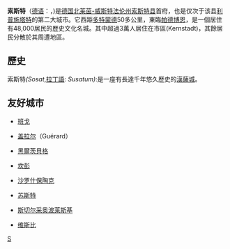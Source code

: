 {{otheruses|Soest (消歧义)|subject=[[德国|德国]][[北莱茵-威斯特法伦州|北莱茵-威斯特法伦州]]的城市|other=其他相同或相近地名}}{{Infobox Settlement
| name = 索斯特<br />Soest
| image_skyline = Soest.jpg
| imagesize = 250px
| image_caption = 
| image_flag = 
| image_shield = Soest-coa.svg
| pushpin_map = Germany
| pushpin_label_position = bottom
| subdivision_type = 国家
| subdivision_name = {{GER}}
| subdivision_type1 = [[德国行政区划|州]]
| subdivision_name1 = [[北莱茵-威斯特法伦州|北莱茵-威斯特法伦州]]
| subdivision_type2 = [[德国行政区划|县]]
| subdivision_name2 =  [[索斯特县|索斯特县]]
| elevation_m = 90
| elevation_ft = 
| area_total_km2 = 85.81
| population_as_of = 2006年
| population_total = 48578
| population_density_km2 = auto
| timezone = [[CET|CET]]
| utc_offset = +1
| timezone_DST = [[CEST|CEST]]
| utc_offset_DST = +2
| latd = 51
| latm = 34
| lats = 16
| latNS = N
| longd = 8
| longm = 6
| longs = 33
| longEW = E
| website =  
}}
'''索斯特'''（[[德语|德语]]：'''{{lang|de|Soest}}'''，{{IPA-de|zoːst|lang|De-Soest.ogg}})是[[德国|德国]][[北莱茵-威斯特法伦州|北莱茵-威斯特法伦州]][[索斯特县|索斯特县]]首府，也是仅次于该县[[利普施塔特|利普施塔特]]的第二大城市。它西距[[多特蒙德|多特蒙德]]50多公里，東臨[[帕德博恩|帕德博恩]]，是一個居住有48,000居民的歷史文化名城。其中超過3萬人居住在市區(Kernstadt)，其餘居民分散於其周遭地區。

== 歷史 ==	
索斯特''(Sosat'',[[拉丁語|拉丁語]]: ''Susatum)'':是一座有長達千年悠久歷史的[[漢薩城|漢薩城]]。

== 友好城市 ==
* {{WAL}}[[班戈_(圭内斯郡)|班戈]]
* {{FRA}}[[盖拉尔|盖拉尔]]（Guérard）
* {{GER}}[[黑爾茨貝格|黑爾茨貝格]]
* {{NET}}[[坎彭_(荷蘭)|坎彭]]
* {{HUN}}[[沙罗什保陶克|沙罗什保陶克]]
* {{NET}}[[苏斯特|苏斯特]]
* {{POL}}[[斯切尔采奥波莱斯基|斯切尔采奥波莱斯基]]
* {{SWE}}[[维斯比|维斯比]]

{{Authority control}}
{{Germany-geo-stub}}

[[Category:北莱茵-威斯特法伦州市镇|S]]